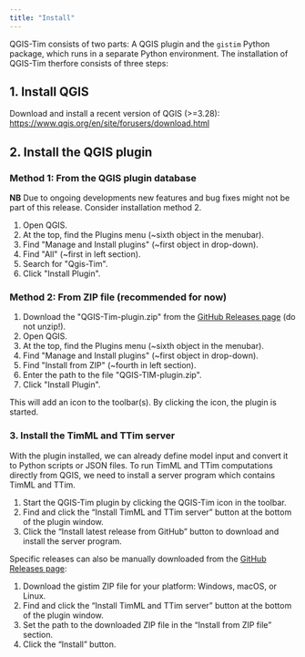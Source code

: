 ```yaml
---
title: "Install"
---
```


QGIS-Tim consists of two parts: A QGIS plugin and the ``gistim`` Python
package, which runs in a separate Python environment. The installation of
QGIS-Tim therfore consists of three steps:

## 1. Install QGIS

Download and install a recent version of QGIS (>=3.28):
<https://www.qgis.org/en/site/forusers/download.html>{target="_blank"}

## 2. Install the QGIS plugin
 
### Method 1: From the QGIS plugin database 
**NB** Due to ongoing developments new features and bug fixes might not be part of this release. Consider installation method 2.

1.  Open QGIS.
3.  At the top, find the Plugins menu (\~sixth object in the menubar).
4.  Find \"Manage and Install plugins\" (\~first object in drop-down).
5.  Find \"All\" (\~first in left section).
6.  Search for \"Qgis-Tim\".
7.  Click \"Install Plugin\".

### Method 2: From ZIP file (recommended for now) 
1.  Download the \"QGIS-Tim-plugin.zip\" from the [GitHub Releases page](https://github.com/Deltares/QGIS-Tim/releases) (do not unzip!).
2.  Open QGIS.
3.  At the top, find the Plugins menu (\~sixth object in the menubar).
4.  Find \"Manage and Install plugins\" (\~first object in drop-down).
5.  Find \"Install from ZIP\" (\~fourth in left section).
6.  Enter the path to the file \"QGIS-TIM-plugin.zip\".
7.  Click \"Install Plugin\".

This will add an icon to the toolbar(s). By clicking the icon, the plugin is started.

### 3. Install the TimML and TTim server
With the plugin installed, we can already define model input and convert it to Python scripts or JSON files.
To run TimML and TTim computations directly from QGIS, we need to install a server program which contains TimML and TTim.

1.  Start the QGIS-Tim plugin by clicking the QGIS-Tim icon in the toolbar.
2.  Find and click the "Install TimML and TTim server" button at the bottom of the plugin window.
3.  Click the "Install latest release from GitHub" button to download and install the server program.

Specific releases can also be manually downloaded from the [GitHub Releases page](https://github.com/Deltares/QGIS-Tim/releases):

1.  Download the gistim ZIP file for your platform: Windows, macOS, or Linux.
2.  Find and click the "Install TimML and TTim server" button at the bottom of the plugin window.
3.  Set the path to the downloaded ZIP file in the "Install from ZIP file" section.
4.  Click the "Install" button.
